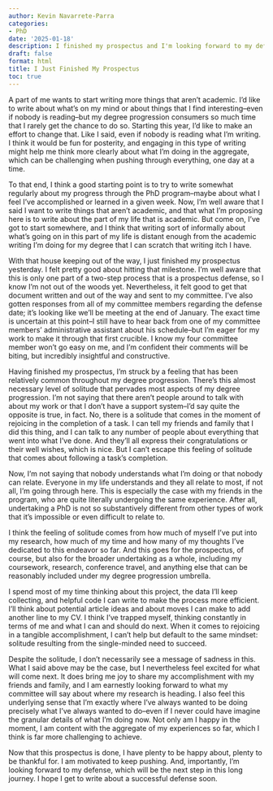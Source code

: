 ```yaml
---
author: Kevin Navarrete-Parra
categories:
- PhD
date: '2025-01-18'
description: I finished my prospectus and I'm looking forward to my defense.
draft: false
format: html
title: I Just Finished My Prospectus
toc: true
---
```


A part of me wants to start writing more things that aren't academic. I'd like to write about what's on my mind or about things that I find interesting--even if nobody is reading--but my degree progression consumers so much time that I rarely get the chance to do so. Starting this year, I'd like to make an effort to change that. Like I said, even if nobody is reading what I'm writing. I think it would be fun for posterity, and engaging in this type of writing might help me think more clearly about what I'm doing in the aggregate, which can be challenging when pushing through everything, one day at a time. 

To that end, I think a good starting point is to try to write somewhat regularly about my progress through the PhD program--maybe about what I feel I've accomplished or learned in a given week. Now, I'm well aware that I said I want to write things that aren't academic, and that what I'm proposing here is to write about the part of my life that is academic. But come on, I've got to start somewhere, and I think that writing sort of informally about what's going on in this part of my life is distant enough from the academic writing I'm doing for my degree that I can scratch that writing itch I have. 

With that house keeping out of the way, I just finished my prospectus yesterday. I felt pretty good about hitting that milestone. I'm well aware that this is only one part of a two-step process that is a prospectus defense, so I know I'm not out of the woods yet. Nevertheless, it felt good to get that document written and out of the way and sent to my committee. I've also gotten responses from all of my committee members regarding the defense date; it's looking like we'll be meeting at the end of January. The exact time is uncertain at this point--I still have to hear back from one of my committee members' administrative assistant about his schedule--but I'm eager for my work to make it through that first crucible. I know my four committee member won't go easy on me, and I'm confident their comments will be biting, but incredibly insightful and constructive. 

Having finished my prospectus, I'm struck by a feeling that has been relatively common throughout my degree progression. There's this almost necessary level of solitude that pervades most aspects of my degree progression. I'm not saying that there aren't people around to talk with about my work or that I don't have a support system--I'd say quite the opposite is true, in fact. No, there is a solitude that comes in the moment of rejoicing in the completion of a task. I can tell my friends and family that I did this thing, and I can talk to any number of people about everything that went into what I've done. And they'll all express their congratulations or their well wishes, which is nice. But I can't escape this feeling of solitude that comes about following a task's completion. 

Now, I'm not saying that nobody understands what I'm doing or that nobody can relate. Everyone in my life understands and they all relate to most, if not all, I'm going through here. This is especially the case with my friends in the program, who are quite literally undergoing the same experience. After all, undertaking a PhD is not so substantively different from other types of work that it's impossible or even difficult to relate to.

I think the feeling of solitude comes from how much of myself I've put into my research, how much of my time and how many of my thoughts I've dedicated to this endeavor so far. And this goes for the prospectus, of course, but also for the broader undertaking as a whole, including my coursework, research, conference travel, and anything else that can be reasonably included under my degree progression umbrella.

I spend most of my time thinking about this project, the data I'll keep collecting, and helpful code I can write to make the process more efficient. I'll think about potential article ideas and about moves I can make to add another line to my CV. I think I've trapped myself, thinking constantly in terms of me and what I can and should do next. When it comes to rejoicing in a tangible accomplishment, I can't help but default to the same mindset: solitude resulting from the single-minded need to succeed. 

Despite the solitude, I don't necessarily see a message of sadness in this. What I said above may be the case, but I nevertheless feel excited for what will come next. It does bring me joy to share my accomplishment with my friends and family, and I am earnestly looking forward to what my committee will say about where my research is heading. I also feel this underlying sense that I'm exactly where I've always wanted to be doing precisely what I've always wanted to do--even if I never could have imagine the granular details of what I'm doing now. Not only am I happy in the moment, I am content with the aggregate of my experiences so far, which I think is far more challenging to achieve.

Now that this prospectus is done, I have plenty to be happy about, plenty to be thankful for. I am motivated to keep pushing. And, importantly, I'm looking forward to my defense, which will be the next step in this long journey. I hope I get to write about a successful defense soon. 